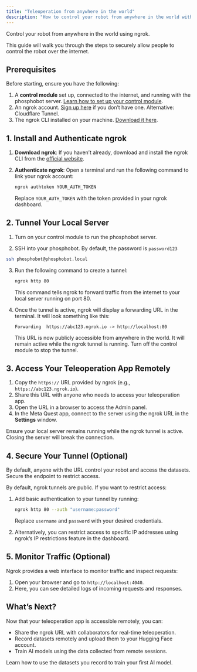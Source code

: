 ```yaml
---
title: "Teleoperation from anywhere in the world"
description: "How to control your robot from anywhere in the world with ngrok"
---
```


Control your robot from anywhere in the world using ngrok. 

This guide will walk you through the steps to securely allow people to control the robot over the internet.


## Prerequisites

Before starting, ensure you have the following:

1. A **control module** set up, connected to the internet, and running with the phosphobot server. [Learn how to set up your control module](/unboxings/dk1).
2. An ngrok account. [Sign up here](https://ngrok.com/) if you don’t have one. Alternative: Cloudflare Tunnel.
3. The ngrok CLI installed on your machine. [Download it here](https://ngrok.com/download).

## 1. Install and Authenticate ngrok

1. **Download ngrok**: If you haven’t already, download and install the ngrok CLI from the [official website](https://ngrok.com/download).
2. **Authenticate ngrok**: Open a terminal and run the following command to link your ngrok account:

   ```bash
   ngrok authtoken YOUR_AUTH_TOKEN
   ```

   Replace `YOUR_AUTH_TOKEN` with the token provided in your ngrok dashboard.


## 2. Tunnel Your Local Server

1. Turn on your control module to run the phosphobot server.

2. SSH into your phosphobot. By default, the password is `password123`

```bash
ssh phosphobot@phosphobot.local
```

3. Run the following command to create a tunnel:

   ```bash
   ngrok http 80
   ```

   This command tells ngrok to forward traffic from the internet to your local server running on port 80.

4. Once the tunnel is active, ngrok will display a forwarding URL in the terminal. It will look something like this:

   ```
   Forwarding  https://abc123.ngrok.io -> http://localhost:80
   ```

   This URL is now publicly accessible from anywhere in the world. It will remain active while the ngrok tunnel is running. Turn off the control module to stop the tunnel.

## 3. Access Your Teleoperation App Remotely

1. Copy the `https://` URL provided by ngrok (e.g., `https://abc123.ngrok.io`).
2. Share this URL with anyone who needs to access your teleoperation app.
3. Open the URL in a browser to access the Admin panel.
4. In the Meta Quest app, connect to the server using the ngrok URL in the **Settings** window.

<Note>Ensure your local server remains running while the ngrok tunnel is active. Closing the server will break the connection.</Note>


## 4. Secure Your Tunnel (Optional)

<Warning>By default, anyone with the URL control your robot and access the datasets. Secure the endpoint to restrict access.</Warning>


By default, ngrok tunnels are public. If you want to restrict access:

1. Add basic authentication to your tunnel by running:

   ```bash
   ngrok http 80 --auth "username:password"
   ```

   Replace `username` and `password` with your desired credentials.

2. Alternatively, you can restrict access to specific IP addresses using ngrok’s IP restrictions feature in the dashboard.


## 5. Monitor Traffic (Optional)

Ngrok provides a web interface to monitor traffic and inspect requests:

1. Open your browser and go to `http://localhost:4040`.
2. Here, you can see detailed logs of incoming requests and responses.


## What’s Next?

Now that your teleoperation app is accessible remotely, you can:

- Share the ngrok URL with collaborators for real-time teleoperation.
- Record datasets remotely and upload them to your Hugging Face account.
- Train AI models using the data collected from remote sessions.

<Card
  title="Train Your First AI Model"
  icon="robot"
  iconType="regular"
  href="/learn/ai-models">
    Learn how to use the datasets you record to train your first AI model.
</Card>